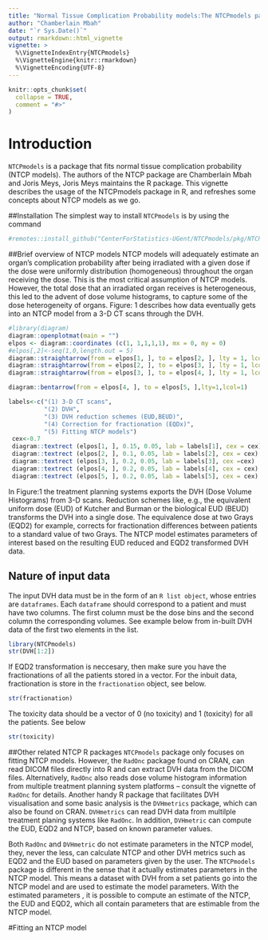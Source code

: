 ```yaml
---
title: "Normal Tissue Complication Probability models:The NTCPmodels package"
author: "Chamberlain Mbah"
date: "`r Sys.Date()`"
output: rmarkdown::html_vignette
vignette: >
  %\VignetteIndexEntry{NTCPmodels}
  %\VignetteEngine{knitr::rmarkdown}
  %\VignetteEncoding{UTF-8}
---
```


```r
knitr::opts_chunk$set(
  collapse = TRUE,
  comment = "#>"
)
```
# Introduction  <a name="introduction"></a>
`NTCPmodels` is a package that fits normal tissue complication probability (NTCP models). The authors of the NTCP package are Chamberlain Mbah and Joris Meys, Joris Meys maintains the R package.  This vignette describes the usage of the NTCPmodels package in R, and refreshes some concepts about NTCP models as we go.

##Installation
The simplest way to install `NTCPmodels` is by using the command
```r
#remotes::install_github("CenterForStatistics-UGent/NTCPmodels/pkg/NTCPmodels@devel")
```

##Brief overview of NTCP models
NTCP models will adequately estimate an organ's complication probability after being irradiated with a given dose if the dose were uniformly distribution (homogeneous) throughout the organ receiving the dose. This is the most critical assumption of NTCP models. However, the total dose that an irradiated organ receives is heterogeneous, this led to the advent of dose volume histograms, to capture some of the dose heterogeneity of organs. Figure: 1 describes how data eventually gets into an NTCP model from a 3-D CT scans through the DVH. 

```r
#library(diagram)
diagram::openplotmat(main = "")
elpos <- diagram::coordinates (c(1, 1,1,1,1), mx = 0, my = 0)
#elpos[,2]<-seq(1,0,length.out = 5)
diagram::straightarrow(from = elpos[1, ], to = elpos[2, ], lty = 1, lcol = 1,arr.pos = 0.6)
diagram::straightarrow(from = elpos[2, ], to = elpos[3, ], lty = 1, lcol = 1,arr.pos = 0.6)
diagram::straightarrow(from = elpos[3, ], to = elpos[4, ], lty = 1, lcol = 1,arr.pos = 0.6)

diagram::bentarrow(from = elpos[4, ], to = elpos[5, ],lty=1,lcol=1)

labels<-c("(1) 3-D CT scans",
          "(2) DVH", 
          "(3) DVH reduction schemes (EUD,BEUD)",
          "(4) Correction for fractionation (EQDx)",
          "(5) Fitting NTCP models")
 cex<-0.7
 diagram::textrect (elpos[1, ], 0.15, 0.05, lab = labels[1], cex = cex)
 diagram::textrect (elpos[2, ], 0.1, 0.05, lab = labels[2], cex = cex)
 diagram::textrect (elpos[3, ], 0.2, 0.05, lab = labels[3], cex =cex)
 diagram::textrect (elpos[4, ], 0.2, 0.05, lab = labels[4], cex = cex)
 diagram::textrect (elpos[5, ], 0.2, 0.05, lab = labels[5], cex = cex)
```

In Figure:1 the treatment planning systems exports the DVH (Dose Volume Histograms) from 3-D scans. Reduction schemes like, e.g., the equivalent uniform dose (EUD) of Kutcher and Burman or the biological EUD (BEUD) transforms the DVH into a single dose. The equivalence dose at two Grays (EQD2) for example, corrects for fractionation differences between patients to a standard value of two Grays. The NTCP model estimates parameters of interest based on the resulting EUD reduced and  EQD2 transformed DVH data.    

## Nature of input data 
The input DVH data must be in the form of an `R list object`, whose entries are `dataframes`. Each `dataframe` should correspond to a patient and must have two columns. The first column must be the dose bins and the second column the  corresponding volumes. See example below from  in-built DVH data of the first two elements in the list. 

```r
library(NTCPmodels)
str(DVH[1:2])
```
If EQD2 transformation is neccesary, then make sure you have the fractionations of all the patients stored in a vector. For the inbuit data,  fractionation is store in the `fractionation` object, see below.
```r
str(fractionation)

```
The toxicity data should be a vector of 0 (no toxicity) and 1 (toxicity) for all the patients. See below
```r
str(toxicity)
```

##Other related  NTCP R packages
`NTCPmodels` package only focuses on fitting NTCP models. However, the `RadOnc` package found  on CRAN, can read DICOM files directly into R and can extract DVH data from the DICOM files. Alternatively, `RadOnc`  also reads  dose volume histogram information from multiple treatment planning system platforms -- consult the vignette of `RadOnc` for details.  Another handy R package that facilitates DVH visualisation and some basic analysis is the `DVHmetrics` package, which can also be found on CRAN. `DVHmetrics` can  read DVH data from multilple treatment planing systems like `RadOnc`. In addition, `DVHmetric` can compute the EUD, EQD2 and NTCP, based on known parameter values.

Both `RadOnc` and `DVHmetric` do not estimate parameters in the NTCP model,  they, never the less, can calculate NTCP and other DVH metrics such as EQD2 and the EUD based on parameters given by the user. The `NTCPmodels`  package is different in the sense that it actually estimates parameters in the  NTCP model. This means a dataset  with DVH  from a set patients go into the NTCP model and are used to estimate the model parameters. With the  estimated parameters , it is possible  to compute an  estimate of the NTCP, the EUD and EQD2, which all contain parameters that are estimable from the  NTCP model. 

#Fitting an NTCP model
